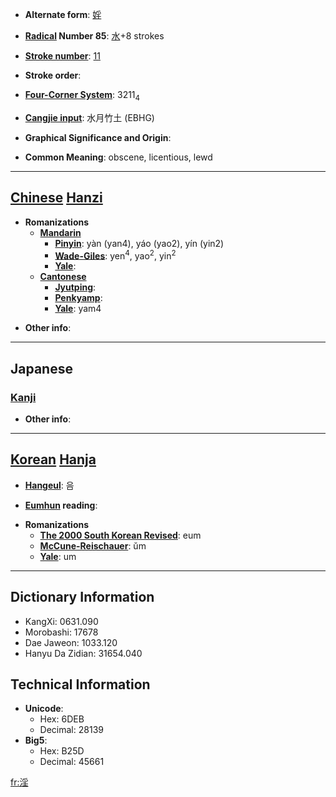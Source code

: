 * '''Alternate form''': [[婬]]

* '''[[Wiktionary:Chinese radical index| Radical]] Number 85''': [[Wiktionary:Chinese radical index 水|水]]+8 strokes

* '''[[Wiktionary:Chinese total strokes index|Stroke number]]''': [[Wiktionary:Chinese total strokes index 11|11]]

* '''Stroke order''': 

* '''[[Wiktionary:Chinese four corner index|Four-Corner System]]''': 3211<sub>4</sub>

* '''[[Wiktionary:Chinese Cangjie index|Cangjie input]]''': 水月竹土 (EBHG)

* '''Graphical Significance and Origin''': 

* '''Common Meaning''': obscene, licentious, lewd

----

== [[Chinese]] [[Hanzi]] ==

* '''Romanizations'''
** '''[[Mandarin]]'''
*** '''[[Pinyin]]''': yàn (yan4), yáo (yao2), yín (yin2)
*** '''[[Wade-Giles]]''': yen<sup>4</sup>, yao<sup>2</sup>, yin<sup>2</sup>
*** '''[[Yale]]''': 
** '''[[Cantonese]]'''
*** '''[[Jyutping]]''':
*** '''[[Penkyamp]]''': 
*** '''[[Yale]]''': yam4

* '''Other info''': 

----

==Japanese==
===[[Kanji]]===
{{kanji|on readings=[[いん]] (in)|kun readings=[[ひたす]] (hitasu), [[ほしいまま]] (hoshiimama), [[みだら]] (midara)}}

* '''Other info''':  

----

== [[Korean]] [[Hanja]] ==

* '''[[Hangeul]]''': 음

* '''[[Eumhun]] reading''': 

* '''Romanizations'''
** '''[[The 2000 South Korean Revised Romanization|The 2000 South Korean Revised]]''': eum
** '''[[McCune-Reischauer]]''': ŭm
** '''[[Yale]]''': um

----

== Dictionary Information ==

* KangXi: 0631.090
* Morobashi: 17678
* Dae Jaweon: 1033.120
* Hanyu Da Zidian: 31654.040

== Technical Information ==

* '''Unicode''':
** Hex: 6DEB
** Decimal: 28139
* '''Big5''':
** Hex: B25D
** Decimal: 45661

[[fr:淫]]
